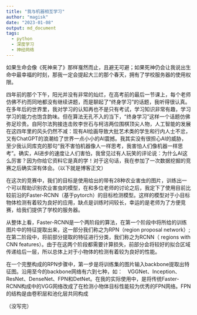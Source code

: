 ```yaml
---
title: "我与机器相互学习"
author: "magisk"
date: "2023-01-08"
output: md_document
tags:
  - python
  - 深度学习
  - 神经网络
---
```


<!--more-->
如果生命会像《死神来了》那样戛然而止，且避无可避；如果死神仍会让我说出生命中最幸福的时刻，那我一定会提起大三的那个春天，拥有了学校服务器的使用权限。


























四年前的那个下午，阳光并没有非常的灿烂，在高考前的最后一节课上，每个老师仿佛不约而同地都没有继续讲题，而是聊起了“终身学习”的话题，我听得很认真。在多年后的世界里，我对学习的认知再也不是只有考试，学习知识非常有趣，学习学习的能力也饱含韵味。但在算法无孔不入的当下，“终身学习”这样一个话题仿佛弥足珍贵。自阿尔法狗接连击败李世石与柯洁两位围棋顶尖人物，人工智能的发展在这四年里的风头仍然不减：现有AI绘画导致大批艺术类的学生和行内人士不忿，又有ChatGPT的浪潮给了世界一点小小的AI震撼。我其实没有很担心AI的威胁，至少我认同库克的那句“我不害怕机器像人一样思考，我害怕人们像机器一样思考”。确实，AI进步的速度让人们害怕，我曾见过有人玩笑的评论说：为什么AI这么厉害？因为你给它资料它是真的学！对于这句话，我在参加了一次数据挖掘的竞赛之后确实深有体会。（以下就是博客正文）

在这次的竞赛中，我们的目标是使用给出的带有28种农业害虫的图片，训练出一个可以帮助识别农业害虫的模型，在和多位老师的讨论之后，我定下了使用目前比较前沿的Faster-RCNN（基于pytorch）的目标检测模型。这样的模型对于小目标物体检测有着较为良好的应用，缺点是训练时间较长，幸运的是老师为了方便竞赛，给我们提供了学校的服务器。

从整体上看，Faster-RCNN是一个两阶段的算法，在第一个阶段中将所给的训练图片中的特征提取出来，这一部分我们称之为RPN（region proposal network）;在第二阶段中，将前部分提取的特征进行分类，我们称之为RCNN（ regions with CNN features）。由于在这两个阶段都需要计算损失，前部分会将较好的拟合区域传递给后一层，所以总体上对于小物体的检测有着较为良好的性能。

在一个完整构成的RPN步骤中，第一步是将训练集的图片输入backbone提取出特征图。沿用至今的backbone网络有六到七种，如：　VGGNet、Inception、ResNet、DenseNet、FPN和DetNet。在我的实际使用中，是将传统Faster-RCNN构成中的VGG网络改成了在检测小物体目标性能较为优秀的FPN网络。FPN的结构是由卷积层和池化层共同构成

（没写完）